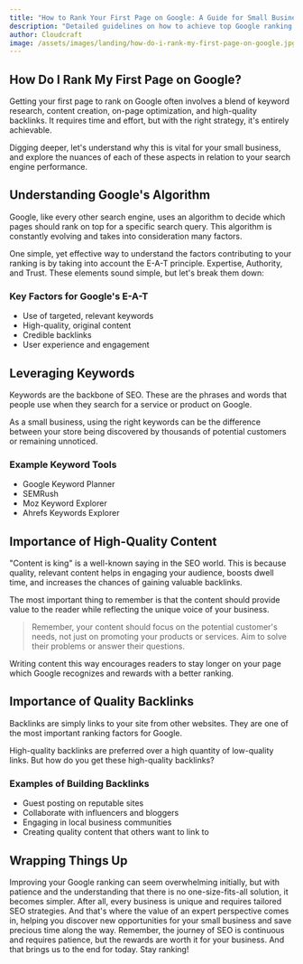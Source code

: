 ```yaml
---
title: "How to Rank Your First Page on Google: A Guide for Small Business Owners"
description: "Detailed guidelines on how to achieve top Google ranking for small businesses. Explore the key pillars of SEO and make your business more visible online."
author: Cloudcraft
image: /assets/images/landing/how-do-i-rank-my-first-page-on-google.jpg
---
```


## How Do I Rank My First Page on Google?

Getting your first page to rank on Google often involves a blend of keyword research, content creation, on-page optimization, and high-quality backlinks. It requires time and effort, but with the right strategy, it's entirely achievable.

Digging deeper, let's understand why this is vital for your small business, and explore the nuances of each of these aspects in relation to your search engine performance.

<ServicesBlurb />

## Understanding Google's Algorithm

Google, like every other search engine, uses an algorithm to decide which pages should rank on top for a specific search query. This algorithm is constantly evolving and takes into consideration many factors.

One simple, yet effective way to understand the factors contributing to your ranking is by taking into account the E-A-T principle. Expertise, Authority, and Trust. These elements sound simple, but let's break them down:

### Key Factors for Google's E-A-T

 * Use of targeted, relevant keywords
 * High-quality, original content
 * Credible backlinks
 * User experience and engagement

## Leveraging Keywords 

Keywords are the backbone of SEO. These are the phrases and words that people use when they search for a service or product on Google.

As a small business, using the right keywords can be the difference between your store being discovered by thousands of potential customers or remaining unnoticed. 

### Example Keyword Tools

 * Google Keyword Planner
 * SEMRush
 * Moz Keyword Explorer
 * Ahrefs Keywords Explorer

<GetStartedBlurb />

## Importance of High-Quality Content 

"Content is king" is a well-known saying in the SEO world. This is because quality, relevant content helps in engaging your audience, boosts dwell time, and increases the chances of gaining valuable backlinks.

The most important thing to remember is that the content should provide value to the reader while reflecting the unique voice of your business.

<blockquote>
Remember, your content should focus on the potential customer's needs, not just on promoting your products or services. Aim to solve their problems or answer their questions.
</blockquote>

Writing content this way encourages readers to stay longer on your page which Google recognizes and rewards with a better ranking.

## Importance of Quality Backlinks

Backlinks are simply links to your site from other websites. They are one of the most important ranking factors for Google.

High-quality backlinks are preferred over a high quantity of low-quality links. But how do you get these high-quality backlinks? 

### Examples of Building Backlinks

 * Guest posting on reputable sites
 * Collaborate with influencers and bloggers
 * Engaging in local business communities
 * Creating quality content that others want to link to

## Wrapping Things Up

Improving your Google ranking can seem overwhelming initially, but with patience and the understanding that there is no one-size-fits-all solution, it becomes simpler. After all, every business is unique and requires tailored SEO strategies. And that's where the value of an expert perspective comes in, helping you discover new opportunities for your small business and save precious time along the way. Remember, the journey of SEO is continuous and requires patience, but the rewards are worth it for your business. And that brings us to the end for today. Stay ranking!